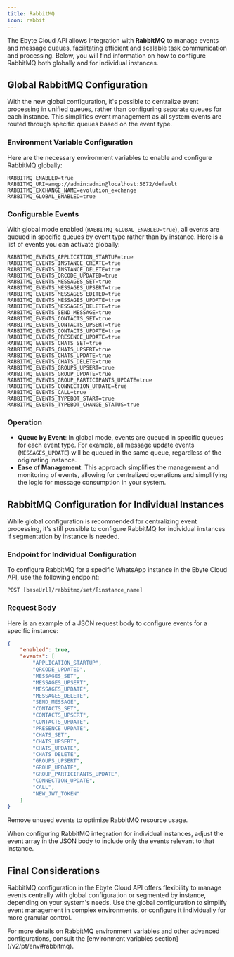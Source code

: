 ```yaml
---
title: RabbitMQ  
icon: rabbit
---
```


The Ebyte Cloud API allows integration with **RabbitMQ** to manage events and message queues, facilitating efficient and scalable task communication and processing. Below, you will find information on how to configure RabbitMQ both globally and for individual instances.

## Global RabbitMQ Configuration

With the new global configuration, it's possible to centralize event processing in unified queues, rather than configuring separate queues for each instance. This simplifies event management as all system events are routed through specific queues based on the event type.

### Environment Variable Configuration

Here are the necessary environment variables to enable and configure RabbitMQ globally:

```plaintext
RABBITMQ_ENABLED=true
RABBITMQ_URI=amqp://admin:admin@localhost:5672/default
RABBITMQ_EXCHANGE_NAME=evolution_exchange
RABBITMQ_GLOBAL_ENABLED=true
```

### Configurable Events

With global mode enabled (`RABBITMQ_GLOBAL_ENABLED=true`), all events are queued in specific queues by event type rather than by instance. Here is a list of events you can activate globally:

```plaintext
RABBITMQ_EVENTS_APPLICATION_STARTUP=true
RABBITMQ_EVENTS_INSTANCE_CREATE=true
RABBITMQ_EVENTS_INSTANCE_DELETE=true
RABBITMQ_EVENTS_QRCODE_UPDATED=true
RABBITMQ_EVENTS_MESSAGES_SET=true
RABBITMQ_EVENTS_MESSAGES_UPSERT=true
RABBITMQ_EVENTS_MESSAGES_EDITED=true
RABBITMQ_EVENTS_MESSAGES_UPDATE=true
RABBITMQ_EVENTS_MESSAGES_DELETE=true
RABBITMQ_EVENTS_SEND_MESSAGE=true
RABBITMQ_EVENTS_CONTACTS_SET=true
RABBITMQ_EVENTS_CONTACTS_UPSERT=true
RABBITMQ_EVENTS_CONTACTS_UPDATE=true
RABBITMQ_EVENTS_PRESENCE_UPDATE=true
RABBITMQ_EVENTS_CHATS_SET=true
RABBITMQ_EVENTS_CHATS_UPSERT=true
RABBITMQ_EVENTS_CHATS_UPDATE=true
RABBITMQ_EVENTS_CHATS_DELETE=true
RABBITMQ_EVENTS_GROUPS_UPSERT=true
RABBITMQ_EVENTS_GROUP_UPDATE=true
RABBITMQ_EVENTS_GROUP_PARTICIPANTS_UPDATE=true
RABBITMQ_EVENTS_CONNECTION_UPDATE=true
RABBITMQ_EVENTS_CALL=true
RABBITMQ_EVENTS_TYPEBOT_START=true
RABBITMQ_EVENTS_TYPEBOT_CHANGE_STATUS=true
```

### Operation

- **Queue by Event**: In global mode, events are queued in specific queues for each event type. For example, all message update events (`MESSAGES_UPDATE`) will be queued in the same queue, regardless of the originating instance.
- **Ease of Management**: This approach simplifies the management and monitoring of events, allowing for centralized operations and simplifying the logic for message consumption in your system.

## RabbitMQ Configuration for Individual Instances

While global configuration is recommended for centralizing event processing, it's still possible to configure RabbitMQ for individual instances if segmentation by instance is needed.

### Endpoint for Individual Configuration

To configure RabbitMQ for a specific WhatsApp instance in the Ebyte Cloud API, use the following endpoint:

~~~ http
POST [baseUrl]/rabbitmq/set/[instance_name]
~~~

### Request Body

Here is an example of a JSON request body to configure events for a specific instance:

~~~ json
{
    "enabled": true,
    "events": [
        "APPLICATION_STARTUP",
        "QRCODE_UPDATED",
        "MESSAGES_SET",
        "MESSAGES_UPSERT",
        "MESSAGES_UPDATE",
        "MESSAGES_DELETE",
        "SEND_MESSAGE",
        "CONTACTS_SET",
        "CONTACTS_UPSERT",
        "CONTACTS_UPDATE",
        "PRESENCE_UPDATE",
        "CHATS_SET",
        "CHATS_UPSERT",
        "CHATS_UPDATE",
        "CHATS_DELETE",
        "GROUPS_UPSERT",
        "GROUP_UPDATE",
        "GROUP_PARTICIPANTS_UPDATE",
        "CONNECTION_UPDATE",
        "CALL",
        "NEW_JWT_TOKEN"
    ]
}
~~~

<Note>  
Remove unused events to optimize RabbitMQ resource usage.
</Note>

When configuring RabbitMQ integration for individual instances, adjust the event array in the JSON body to include only the events relevant to that instance.

## Final Considerations

RabbitMQ configuration in the Ebyte Cloud API offers flexibility to manage events centrally with global configuration or segmented by instance, depending on your system's needs. Use the global configuration to simplify event management in complex environments, or configure it individually for more granular control.

<Info>  
For more details on RabbitMQ environment variables and other advanced configurations, consult the [environment variables section](/v2/pt/env#rabbitmq).
</Info>